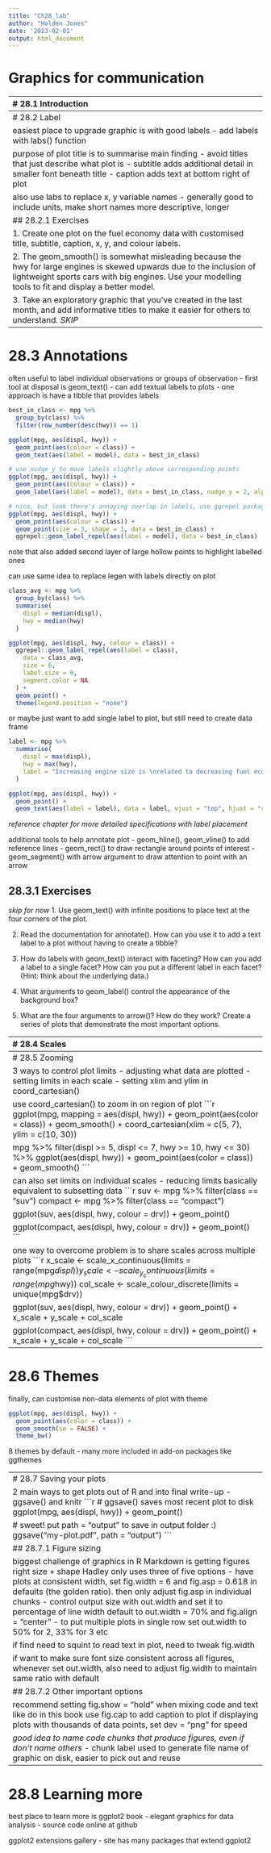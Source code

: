 ```yaml
---
title: "Ch28_lab"
author: "Holden Jones"
date: '2023-02-01'
output: html_document
---
```


# Graphics for communication


--------------------------------------------------------------------------------
# 28.1 Introduction

after understanding data, need to communicate understanding to others

## 28.1.1 Prerequisites

```r
library(tidyverse)
```


--------------------------------------------------------------------------------
# 28.2 Label

easiest place to upgrade graphic is with good labels
- add labels with labs() function
```r
ggplot(mpg, aes(displ, hwy)) +
  geom_point(aes(color = class)) +
  geom_smooth(se = FALSE) +
  labs(title = "Fuel efficiency generally decreases with engine size")
```

purpose of plot title is to summarise main finding
- avoid titles that just describe what plot is
- subtitle adds additional detail in smaller font beneath title
- caption adds text at bottom right of plot
```r
ggplot(mpg, aes(displ, hwy)) +
  geom_point(aes(color = class)) +
  geom_smooth(se = FALSE) +
  labs(
    title = "Fuel efficiency generally decreases with engine size",
    subtitle = "Two seaters (sports cars) are an exception because of their light weight",
    caption = "Data from fueleconomy.gov"
  )
```

also use labs to replace x, y variable names
- generally good to include units, make short names more descriptive, longer
```r
ggplot(mpg, aes(displ, hwy)) +
  geom_point(aes(colour = class)) +
  geom_smooth(se = FALSE) +
  labs(
    x = "Engine displacement (L)",
    y = "Highway fuel economy (mpg)",
    colour = "Car type"
  )
```

## 28.2.1 Exercises

1. Create one plot on the fuel economy data with customised title, subtitle, 
  caption, x, y, and colour labels.
```r
ggplot(mpg, aes(cty, hwy, colour = class)) +
  geom_point() +
  labs(x = "City Miles per Gallon", y = "Highway Miles per Gallon", colour = "Car Class",
       title = "Car Stuff", subtitle = "City and highway mileage are closely related", 
       caption = "Who would've thought!") 
```

2. The geom_smooth() is somewhat misleading because the hwy for large engines 
  is skewed upwards due to the inclusion of lightweight sports cars with big 
  engines. Use your modelling tools to fit and display a better model.
```r
ggplot(mpg, aes(displ, hwy)) + geom_point() + geom_smooth(method = 'lm', 
                                                          se = FALSE) + 
  labs(x = "Engine Displacement", y = "Highway Miles per Gallon")
```

3. Take an exploratory graphic that you’ve created in the last month, and add 
  informative titles to make it easier for others to understand.
*SKIP*


--------------------------------------------------------------------------------
# 28.3 Annotations

often useful to label individual observations or groups of observation
- first tool at disposal is geom_text() - can add textual labels to plots
- one approach is have a tibble that provides labels
```r
best_in_class <- mpg %>%
  group_by(class) %>%
  filter(row_number(desc(hwy)) == 1)

ggplot(mpg, aes(displ, hwy)) +
  geom_point(aes(colour = class)) +
  geom_text(aes(label = model), data = best_in_class)

# use nudge_y to move labels slightly above corresponding points
ggplot(mpg, aes(displ, hwy)) +
  geom_point(aes(colour = class)) +
  geom_label(aes(label = model), data = best_in_class, nudge_y = 2, alpha = 0.5)

# nice, but look there's annoying overlap in labels, use ggrepel package
ggplot(mpg, aes(displ, hwy)) +
  geom_point(aes(colour = class)) +
  geom_point(size = 3, shape = 1, data = best_in_class) +
  ggrepel::geom_label_repel(aes(label = model), data = best_in_class)
```

note that also added second layer of large hollow points to highlight labelled ones

can use same idea to replace legen with labels directly on plot
```r
class_avg <- mpg %>%
  group_by(class) %>%
  summarise(
    displ = median(displ),
    hwy = median(hwy)
  )

ggplot(mpg, aes(displ, hwy, colour = class)) +
  ggrepel::geom_label_repel(aes(label = class),
    data = class_avg,
    size = 6,
    label.size = 0,
    segment.color = NA
  ) +
  geom_point() +
  theme(legend.position = "none")
```

or maybe just want to add single label to plot, but still need to create data frame
```r
label <- mpg %>%
  summarise(
    displ = max(displ),
    hwy = max(hwy),
    label = "Increasing engine size is \nrelated to decreasing fuel economy."
  )

ggplot(mpg, aes(displ, hwy)) +
  geom_point() +
  geom_text(aes(label = label), data = label, vjust = "top", hjust = "right")
```

*reference chapter for more detailed specifications with label placement*

additional tools to help annotate plot
- geom_hline(), geom_vline() to add reference lines
- geom_rect() to draw rectangle around points of interest
- geom_segment() with arrow argument to draw attention to point with an arrow

## 28.3.1 Exercises

*skip for now*
1. Use geom_text() with infinite positions to place text at the four corners of 
  the plot.

2. Read the documentation for annotate(). How can you use it to add a text label 
  to a plot without having to create a tibble?

3. How do labels with geom_text() interact with faceting? How can you add a 
  label to a single facet? How can you put a different label in each facet? 
  (Hint: think about the underlying data.)

4. What arguments to geom_label() control the appearance of the background box?

5. What are the four arguments to arrow()? How do they work? Create a series of 
  plots that demonstrate the most important options.


--------------------------------------------------------------------------------
# 28.4 Scales

third way to make plot better for communication is to adjust scale
- scales control mapping from data values to things that you can perceive
```r
ggplot(mpg, aes(displ, hwy)) +
  geom_point(aes(colour = class))

ggplot(mpg, aes(displ, hwy)) +
  geom_point(aes(colour = class)) +
  scale_x_continuous() +
  scale_y_continuous() +
  scale_colour_discrete()
```

default scale named according to type of variable they align with - continuous,
  discrete, datetime, or date
lots of non-default scales which will learn about below

## 28.4.1 Axis ticks and legend keys

2 primary args affect appearence of ticks on axes - breaks and labels
```r
# most common use of breaks to override default choice
ggplot(mpg, aes(displ, hwy)) +
  geom_point() +
  scale_y_continuous(breaks = seq(15, 40, by = 5))

# can use labels in same way
ggplot(mpg, aes(displ, hwy)) +
  geom_point() +
  scale_x_continuous(labels = NULL) +
  scale_y_continuous(labels = NULL)

# another use of breaks is when have relatively few data and want to show exactly
presidential %>%
  mutate(id = 33 + row_number()) %>%
  ggplot(aes(start, id)) +
    geom_point() +
    geom_segment(aes(xend = end, yend = id)) +
    scale_x_date(NULL, breaks = presidential$start, date_labels = "'%y")
```

## 28.4.2 Legend layout

control overall position of legend with theme() setting
- in brief, control non-data parts of the plot
```r
base <- ggplot(mpg, aes(displ, hwy)) +
  geom_point(aes(colour = class))

base + theme(legend.position = "left")
base + theme(legend.position = "top")
base + theme(legend.position = "bottom")
base + theme(legend.position = "right") # the default
```

can also use legend.position = "none" to suppress display of legend altogether
```r
ggplot(mpg, aes(displ, hwy)) +
  geom_point(aes(colour = class)) +
  geom_smooth(se = FALSE) +
  theme(legend.position = "bottom") +
  guides(colour = guide_legend(nrow = 1, override.aes = list(size = 4)))
```

## 28.4.3 Replacing a scale

2 types of scales most likely to want to switch out
- continuous position scales
- colour scales

very usefl to plot transformations of variable
- ex as have seen in diamond prices easier to see precise relationship bween
  carat and price if we log transform them
```r
ggplot(diamonds, aes(carat, price)) +
  geom_bin2d()

ggplot(diamonds, aes(log10(carat), log10(price))) +
  geom_bin2d()

# disadvantage of transformaton is that axes now labelled with transformed values
# can do transformation with the scale - really?! axes labelled on og data scale
ggplot(diamonds, aes(carat, price)) +
  geom_bin2d() + 
  scale_x_log10() + 
  scale_y_log10()
```

color also frequently customised
- 2 below plots look similar, but plot on right can be distinguished by color
  blind folks
```r
ggplot(mpg, aes(displ, hwy)) +
  geom_point(aes(color = drv))

ggplot(mpg, aes(displ, hwy)) +
  geom_point(aes(color = drv)) +
  scale_colour_brewer(palette = "Set1")

# also can add redundant shape mapping - ensures plot is interpretable in b/w
ggplot(mpg, aes(displ, hwy)) +
  geom_point(aes(color = drv, shape = drv)) +
  scale_colour_brewer(palette = "Set1")
```

colourbrewer scales - in RColorBrewer package

when have predefined mapping between values and colours, use scale_colour_manual()
- ex presidential map by party
```r
presidential %>%
  mutate(id = 33 + row_number()) %>%
  ggplot(aes(start, id, colour = party)) +
    geom_point() +
    geom_segment(aes(xend = end, yend = id)) +
    scale_colour_manual(values = c(Republican = "red", Democratic = "blue"))
```

for continuous color - can use built-in scale_colour_gradient() or 
  scale_fill_gradient(). if have diverging scale, can use scale_colour_gradient2()
- another option is scale_colour_virdisi() from viridis package
```r
df <- tibble(
  x = rnorm(10000),
  y = rnorm(10000)
)
ggplot(df, aes(x, y)) +
  geom_hex() +
  coord_fixed()

ggplot(df, aes(x, y)) +
  geom_hex() +
  viridis::scale_fill_viridis() +
  coord_fixed()
```

## 28.4.4 Exercises

*skip for now*
1. Why doesn’t the following code override the default scale?
```r
ggplot(df, aes(x, y)) +
  geom_hex() +
  scale_colour_gradient(low = "white", high = "red") +
  coord_fixed()
```


2. What is the first argument to every scale? How does it compare to labs()?

3. Change the display of the presidential terms by:
- Combining the two variants shown above.
- Improving the display of the y axis.
- Labelling each term with the name of the president.
- Adding informative plot labels.
- Placing breaks every 4 years (this is trickier than it seems!).

4. Use override.aes to make the legend on the following plot easier to see.
```r
ggplot(diamonds, aes(carat, price)) +
  geom_point(aes(colour = cut), alpha = 1/20)
```


--------------------------------------------------------------------------------
# 28.5 Zooming

3 ways to control plot limits
- adjusting what data are plotted
- setting limits in each scale
- setting xlim and ylim in coord_cartesian()

use coord_cartesian() to zoom in on region of plot
```r
ggplot(mpg, mapping = aes(displ, hwy)) +
  geom_point(aes(color = class)) +
  geom_smooth() +
  coord_cartesian(xlim = c(5, 7), ylim = c(10, 30))

mpg %>%
  filter(displ >= 5, displ <= 7, hwy >= 10, hwy <= 30) %>%
  ggplot(aes(displ, hwy)) +
  geom_point(aes(color = class)) +
  geom_smooth()
```

can also set limits on individual scales - reducing limits basically 
  equivalent to subsetting data
```r
suv <- mpg %>% filter(class == "suv")
compact <- mpg %>% filter(class == "compact")

ggplot(suv, aes(displ, hwy, colour = drv)) +
  geom_point()

ggplot(compact, aes(displ, hwy, colour = drv)) +
  geom_point()
```

one way to overcome problem is to share scales across multiple plots
```r
x_scale <- scale_x_continuous(limits = range(mpg$displ))
y_scale <- scale_y_continuous(limits = range(mpg$hwy))
col_scale <- scale_colour_discrete(limits = unique(mpg$drv))

ggplot(suv, aes(displ, hwy, colour = drv)) +
  geom_point() +
  x_scale +
  y_scale +
  col_scale

ggplot(compact, aes(displ, hwy, colour = drv)) +
  geom_point() +
  x_scale +
  y_scale +
  col_scale
```


--------------------------------------------------------------------------------
# 28.6 Themes

finally, can customise non-data elements of plot with theme
```r
ggplot(mpg, aes(displ, hwy)) +
  geom_point(aes(color = class)) +
  geom_smooth(se = FALSE) +
  theme_bw()
```

8 themes by default - many more included in add-on packages like ggthemes


--------------------------------------------------------------------------------
# 28.7 Saving your plots

2 main ways to get plots out of R and into final write-up
- ggsave() and knitr
```r
# ggsave() saves most recent plot to disk
ggplot(mpg, aes(displ, hwy)) + geom_point()

# sweet! put path = "output" to save in output folder :)
ggsave("my-plot.pdf", path = "output")
```

## 28.7.1 Figure sizing

biggest challenge of graphics in R Markdown is getting figures right size + shape
Hadley only uses three of five options
- have plots at consistent width, set fig.width = 6 and fig.asp = 0.618 in
  defaults (the golden ratio). then only adjust fig.asp in individual chunks
- control output size with out.width and set it to percentage of line width
  default to out.width = 70% and fig.align = "center"
- to put multiple plots in single row set out.width to 50% for 2, 33% for 3 etc

if find need to squint to read text in plot, need to tweak fig.width

if want to make sure font size consistent across all figures, whenever set
  out.width, also need to adjust fig.width to maintain same ratio with default

## 28.7.2 Other important options

recommend setting fig.show = "hold" when mixing code and text like do in this
  book
use fig.cap to add caption to plot
if displaying plots with thousands of data points, set dev = "png" for speed

*good idea to name code chunks that produce figures, even if don't name others*
- chunk label used to generate file name of graphic on disk, easier to pick out
  and reuse
  

--------------------------------------------------------------------------------
# 28.8 Learning more

best place to learn more is ggplot2 book - elegant graphics for data analysis
- source code online at github

ggplot2 extensions gallery - site has many packages that extend ggplot2